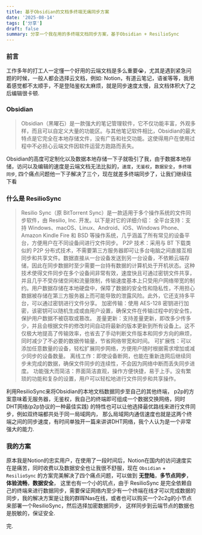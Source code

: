 ```yaml
---
title: 基于Obsidian的文档多终端无痛同步方案
date: '2025-08-14'
tags: ['分享']
draft: false
summary: 分享一个我在用的多终端文档同步方案，基于Obsidian + ResilioSync
---
```


### 前言
工作多年的打工人一定懂一个好用的云端文档是多么重要😭，尤其是遇到紧急问题的时候，一般人都会选择云文档，例如: Notion，有道云笔记，语雀等等，我用着感觉都不太顺手，不是登陆鉴权太麻烦，就是同步速度太慢，且文档体积大了之后编辑很卡顿.

### Obsidian

> Obsidian（黑曜石）是一款强大的笔记管理软件，它不仅功能丰富，外观多样，而且可以自定义大量的功能区。与其他笔记软件相比，Obsidian的最大特点是它完全在本地存储文件，没有广告和社交功能。这使得用户在使用过程中不必担心云端文件因软件运营方跑路而丢失。

Obsidian的高度可定制化以及数据本地存储一下子就吸引了我，由于数据本地存储，访问以及编辑的速度是云端文档无法比拟的，`速度`，`无鉴权`，`数据安全`，`多终端同步`, 四个痛点问题他一下子解决了三个，现在就差多终端同步了，让我们继续往下看


### 什么是 ResilioSync

> Resilio Sync（原 BitTorrent Sync）是一款适用于多个操作系统的文件同步软件，由 Resilio, Inc. 开发。以下是对它的详细介绍：
全平台支持：支持 Windows、macOS、Linux、Android、iOS、Windows Phone、Amazon Kindle Fire 和 BSD 等操作系统，几乎涵盖了所有常见的设备平台，方便用户在不同设备间进行文件同步。
P2P 技术：采用与 BT 下载类似的 P2P 分布式技术，不需要第三方服务器即可让多台电脑之间直接互相同步和共享文件。数据直接从一台设备发送到另一台设备，不依赖云端存储，因此在同步数据时至少需要一台持有数据的计算机处于开机状态。这种技术使得文件同步在多个设备间非常有效，速度快且可通过密钥文件共享，并且几乎不受存储空间和流量限制，传输速度基本上只受用户网络带宽的制约。用户数据存储在本地硬盘中，保障了数据的安全性和隐私性，不用担心数据被存储在第三方服务器上而可能导致的泄露风险。此外，它还支持多平台，可以通过密钥进行文件分享。
加密传输：使用 AES-128 密钥进行加密，该密钥可以随机生成或由用户设置，确保文件在传输过程中的安全性，保护用户数据不被窃取或篡改。
差量更新：支持差量更新，即改多少传多少，并且会根据文件的修改时间自动将最新的版本更新到所有设备上。这不仅极大地提高了传输效率，也省去了手动判断文件版本和同步方向的麻烦，同时减少了不必要的数据传输量，节省网络带宽和时间。
可扩展性：可以添加任意数量的设备，轻松扩展同步网络，方便用户随时根据需求增加或减少同步的设备数量。
离线工作：即使设备断网，也能在重新连网后继续同步未完成的数据，确保文件同步的连续性，不会因为网络中断而丢失同步进度。
功能强大而简洁：界面简洁直观，操作方便快捷，易于上手。没有繁琐的功能和复杂的设置，用户可以轻松地进行文件同步和共享操作。

利用ResilioSync来将Obsidian的本地文档数据同步至自己的其他终端，
p2p的方案意味着无服务器，无鉴权，我自己的终端即可组成一个数据交换网络，同时 DHT网络(p2p协议的一种最佳实践) 的特性也可以让他选择最优路线来进行文件同步，例如双终端都共处于同一局域网内，
那么局域网内通信速度也就是这两个终端之间的同步速度，有时间单独开一篇来讲讲DHT网络，我个人认为是一个非常强大的能力.


### 我的方案
原本我是Notion的忠实用户，在使用了一段时间后，Notion在国内的访问速度实在是痛苦，同时收费以及数据安全也让我很不舒服，现在 `Obsidian` + `ResilioSync` 的方案完美解决了四个痛点问题，可以做到
**无登陆**，**多节点同步**，**体验流畅**，**数据安全**，
这里也有一个小的坑点，由于 ResilioSync 是完全依赖自己的终端来进行数据同步，需要保证网络内至少有一个终端在线才可以完成数据的同步，我的解决方案是让我的群晖Nas在线，或者也可以购买一个2c2g的小节点来部署一个ResilioSync，然后选择加密数据同步，
这样同步到云端节点的数据也是脱敏的，保证安全.

完.